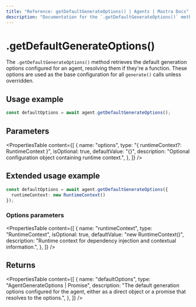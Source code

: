 ```yaml
---
title: "Reference: getDefaultGenerateOptions() | Agents | Mastra Docs"
description: "Documentation for the `.getDefaultGenerateOptions()` method in Mastra agents, which retrieves the default options used for generate calls."
---
```


# .getDefaultGenerateOptions()

The `.getDefaultGenerateOptions()` method retrieves the default generation options configured for an agent, resolving them if they're a function. These options are used as the base configuration for all `generate()` calls unless overridden.

## Usage example

```typescript showLineNumbers copy
const defaultOptions = await agent.getDefaultGenerateOptions();
```

## Parameters

<PropertiesTable
  content={[
    {
      name: "options",
      type: "{ runtimeContext?: RuntimeContext }",
      isOptional: true,
      defaultValue: "{}",
      description: "Optional configuration object containing runtime context.",
    },
  ]}
/>

## Extended usage example

```typescript showLineNumbers copy
const defaultOptions = await agent.getDefaultGenerateOptions({
  runtimeContext: new RuntimeContext()
});
```

### Options parameters

<PropertiesTable
  content={[
    {
      name: "runtimeContext",
      type: "RuntimeContext",
      isOptional: true,
      defaultValue: "new RuntimeContext()",
      description: "Runtime context for dependency injection and contextual information.",
    },
  ]}
/>

## Returns

<PropertiesTable
  content={[
    {
      name: "defaultOptions",
      type: "AgentGenerateOptions | Promise<AgentGenerateOptions>",
      description: "The default generation options configured for the agent, either as a direct object or a promise that resolves to the options.",
    },
  ]}
/>
